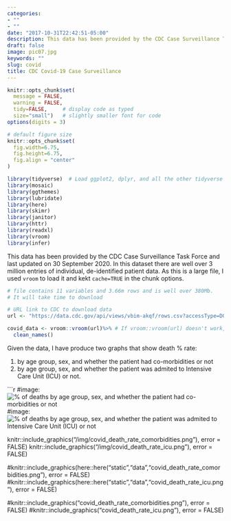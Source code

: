 ```yaml
---
categories:
- ""
- ""
date: "2017-10-31T22:42:51-05:00"
description: This data has been provided by the CDC Case Surveillance Task Force and last updated on 30 September 2020
draft: false
image: pic07.jpg
keywords: ""
slug: covid
title: CDC Covid-19 Case Surveillance
---
```


```r
knitr::opts_chunk$set(
  message = FALSE, 
  warning = FALSE, 
  tidy=FALSE,     # display code as typed
  size="small")   # slightly smaller font for code
options(digits = 3)

# default figure size
knitr::opts_chunk$set(
  fig.width=6.75, 
  fig.height=6.75,
  fig.align = "center"
)
```


```r
library(tidyverse)  # Load ggplot2, dplyr, and all the other tidyverse packages
library(mosaic)
library(ggthemes)
library(lubridate)
library(here)
library(skimr)
library(janitor)
library(httr)
library(readxl)
library(vroom)
library(infer)
```

This data has been provided by the CDC Case Surveillance Task Force and last updated on 30 September 2020. In this dataset there are well over 3 million entries of individual, de-identified patient data. As this is a large file, I used `vroom` to load it and kekt `cache=TRUE` in the chunk options.

```r
# file contains 11 variables and 3.66m rows and is well over 380Mb. 
# It will take time to download

# URL link to CDC to download data
url <- "https://data.cdc.gov/api/views/vbim-akqf/rows.csv?accessType=DOWNLOAD"

covid_data <- vroom::vroom(url)%>% # If vroom::vroom(url) doesn't work, use read_csv(url)
  clean_names()


```

Given the data, I have produce two graphs that show death % rate:

1. by age group, sex, and whether the patient had co-morbidities or not
2. by age group, sex, and whether the patient was admited to Intensive Care Unit (ICU) or not.


```r
#image: ![% of deaths by age group, sex, and whether the patient had co-morbidities or not](static/data/covid_death_rate_comorbidities.png) 
#image: ![% of deaths by age group, sex, and whether the patient was admited to Intensive Care Unit (ICU) or not](static/data/covid_death_rate_icu.png) 

knitr::include_graphics("/img/covid_death_rate_comorbidities.png"), error = FALSE)
knitr::include_graphics("/img/covid_death_rate_icu.png"), error = FALSE)

#knitr::include_graphics(here::here("static","data","covid_death_rate_comorbidities.png"), error = FALSE)
#knitr::include_graphics(here::here("static","data","covid_death_rate_icu.png"), error = FALSE)

#knitr::include_graphics("covid_death_rate_comorbidities.png"), error = FALSE)
#knitr::include_graphics("covid_death_rate_icu.png"), error = FALSE)